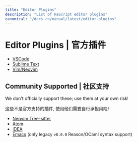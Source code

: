 ```yaml
---
title: "Editor Plugins"
description: "List of ReScript editor plugins"
canonical: "/docs-cn/manual/latest/editor-plugins"
---
```


# Editor Plugins | 官方插件

- [VSCode](https://marketplace.visualstudio.com/items?itemName=chenglou92.rescript-vscode)
- [Sublime Text](https://github.com/reasonml-editor/sublime-reason)
- [Vim/Neovim](https://github.com/rescript-lang/vim-rescript)

## Community Supported | 社区支持

We don't officially support these; use them at your own risk!

这些不是官方支持的插件, 使用他们需要自行承担风险!

- [Neovim Tree-sitter](https://github.com/nkrkv/nvim-treesitter-rescript)
- [Atom](https://atom.io/packages/ide-rescript)
- [IDEA](https://github.com/reasonml-editor/reasonml-idea-plugin)
- [Emacs](https://github.com/reasonml-editor/reason-mode) (only legacy `v8.0.0` Reason/OCaml syntax support)
